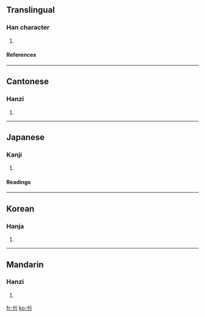 ==Translingual==
===Han character===
{{Han char|rn=18|rad=刀|as=03|sn=5|four=4230<sub>0</sub>|canj=木戈中弓 (DILN)}}
# {{defn|Han}}
====References====
{{Han ref|kx=0136.210|dkj=01870|dj=0308.010|hdz=10324.020|uh=520C|ud=21004|bh=C96B|bd=51563}}
----
==Cantonese==
===Hanzi===
{{yue-hanzi|jyut=|y=chyun2}}
# {{defn|Cantonese}}
----
==Japanese==
===Kanji===
{{ja-kanji|grade=|rs=刀03}}
# {{defn|Japanese}}
====Readings====
{{ja-readings|on=[[そん]] (son), [[せん]] (sen)|kun=[[きる]] (kiru), [[たつ]] (tatsu), [[さく]] (saku)}}
----
==Korean==
===Hanja===
{{ko-hanja|hangeul=촌|rv=chon|mr=ch'on}}
# {{defn|Korean}}
----
==Mandarin==
===Hanzi===
{{cmn-hanzi|pin=[[cǔn]] ([[cun3]]), [[huá]] ([[hua2]]), [[huà]] ([[hua4]])|wg=ts'un<sup>3</sup>, hua<sup>2</sup>, hua<sup>4</sup>}}
# {{defn|Mandarin}}

[[fr:刌]]
[[ko:刌]]